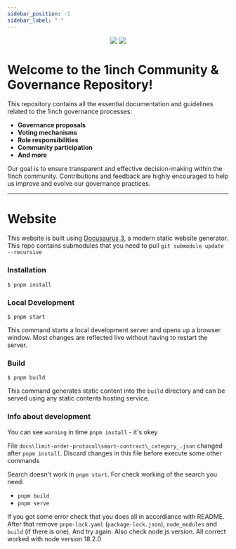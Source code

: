 ```yaml
---
sidebar_position: -1
sidebar_label: " "
---
```


<div align="center">
    <img src="https://github.com/1inch/farming/blob/master/.github/1inch_github_w.svg#gh-light-mode-only" />
    <img src="https://github.com/1inch/farming/blob/master/.github/1inch_github_b.svg#gh-dark-mode-only" />
</div>

# Welcome to the 1inch Community & Governance Repository!

This repository contains all the essential documentation and guidelines related to the 1inch governance processes:

- **Governance proposals**
- **Voting mechanisms**
- **Role responsibilities**
- **Community participation**
- **And more**

Our goal is to ensure transparent and effective decision-making within the 1inch community. Contributions and feedback are highly encouraged to help us improve and evolve our governance practices.

***


# Website

This website is built using [Docusaurus 3](https://docusaurus.io/), a modern static website generator.
This repo contains submodules that you need to pull `git submodule update --recursive`

### Installation

```
$ pnpm install
```

### Local Development

```
$ pnpm start
```

This command starts a local development server and opens up a browser window. Most changes are reflected live without having to restart the server.

### Build

```
$ pnpm build
```

This command generates static content into the `build` directory and can be served using any static contents hosting service.

### Info about development
You can see `warning` in time `pnpm install` - it's okey

File `docs\limit-order-protocol\smart-contract\_category_.json` changed after `pnpm install`. Discard changes in this file before execute some other commands

Search doesn't work in `pnpm start`.
For check working of the search you need:
- `pnpm build`
- `pnpm serve`

If you got some error check that you does all in accordiance with README.
After that remove `pnpm-lock.yaml` (`package-lock.json`), `node_modules` and `build` (if there is one). And try again.
Also check node.js version. All correct worked with node version 18.2.0

